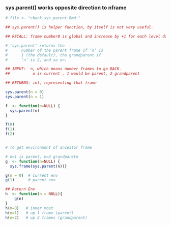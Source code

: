 
### sys.parent() works opposite direction to nframe
```r

# file <- "chunk_sys_parent.Rmd "

## sys.parent() is helper function, by itself is not very useful.

## RECALL: frame number0 is global and increase by +1 for each level down.

# ‘sys.parent’ returns the
#      number of the parent frame if ‘n’ is
#      1 (the default), the grandparent if
#      ‘n’ is 2, and so on.  

## INPUT:  n, which means number frames to go BACK.
##          o is current , 1 would be parent, 2 grandparent

## RETURNS: int, representing that frame 

sys.parent(n = 0)
sys.parent(n = 1)

f  <- function(n=NULL) {
  sys.parent(n)
}

f(0)
f(1)
f(2)


# To get environment of ancestor frame

# n=1 is parent, n=2 grandparetn
g  <- function(n=NULL) {
  sys.frame(sys.parent(n))}

g(n = 0)  # current env
g(1)      # parent env

```


```r
## Return Env
h  <- function(n = NULL){
    g(n)
}
h(n=0)   # inner most
h(n=1)   # up 1 frame (parent)
h(n=2)   # up 2 frames (grandparent) 
```

